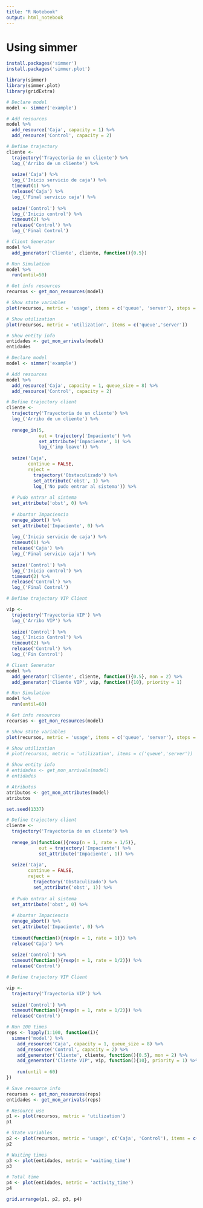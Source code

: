 ```yaml
---
title: "R Notebook"
output: html_notebook
---
```

# Using simmer
```r
install.packages('simmer')
install.packages('simmer.plot')
```


```r
library(simmer)
library(simmer.plot)
library(gridExtra)
```

```r
# Declare model
model <- simmer('example')

# Add resources
model %>% 
  add_resource('Caja', capacity = 1) %>% 
  add_resource('Control', capacity = 2)

# Define trajectory
cliente <- 
  trajectory('Trayectoria de un cliente') %>% 
  log_('Arribo de un cliente') %>% 
  
  seize('Caja') %>% 
  log_('Inicio servicio de caja') %>% 
  timeout(1) %>% 
  release('Caja') %>% 
  log_('Final servicio caja') %>% 
  
  seize('Control') %>% 
  log_('Inicio control') %>% 
  timeout(2) %>% 
  release('Control') %>% 
  log_('Final Control')

# Client Generator
model %>% 
  add_generator('Cliente', cliente, function(){0.5})

# Run Simulation
model %>% 
  run(until=50)

# Get info resources
recursos <- get_mon_resources(model)

# Show state variables
plot(recursos, metric = 'usage', items = c('queue', 'server'), steps = TRUE)

# Show utilization
plot(recursos, metric = 'utilization', items = c('queue','server'))

# Show entity info
entidades <- get_mon_arrivals(model)
entidades
```
```r
# Declare model
model <- simmer('example')

# Add resources
model %>% 
  add_resource('Caja', capacity = 1, queue_size = 8) %>% 
  add_resource('Control', capacity = 2)

# Define trajectory client
cliente <- 
  trajectory('Trayectoria de un cliente') %>% 
  log_('Arribo de un cliente') %>% 
  
  renege_in(5, 
            out = trajectory('Impaciente') %>% 
            set_attribute('Impaciente', 1) %>% 
            log_('imp leave')) %>% 
  
  seize('Caja', 
        continue = FALSE,
        reject = 
          trajectory('Obstaculizado') %>% 
          set_attribute('obst', 1) %>% 
          log_('No pudo entrar al sistema')) %>% 
  
  # Pudo entrar al sistema
  set_attribute('obst', 0) %>% 
  
  # Abortar Impaciencia
  renege_abort() %>% 
  set_attribute('Impaciente', 0) %>% 
  
  log_('Inicio servicio de caja') %>% 
  timeout(1) %>% 
  release('Caja') %>% 
  log_('Final servicio caja') %>% 
  
  seize('Control') %>% 
  log_('Inicio control') %>% 
  timeout(2) %>% 
  release('Control') %>% 
  log_('Final Control')

# Define trajectory VIP Client

vip <- 
  trajectory('Trayectoria VIP') %>% 
  log_('Arribo VIP') %>% 
  
  seize('Control') %>% 
  log_('Inicio Control') %>% 
  timeout(2) %>% 
  release('Control') %>% 
  log_('Fin Control')

# Client Generator
model %>% 
  add_generator('Cliente', cliente, function(){0.5}, mon = 2) %>% 
  add_generator('Cliente VIP', vip, function(){10}, priority = 1)

# Run Simulation
model %>% 
  run(until=60)

# Get info resources
recursos <- get_mon_resources(model)

# Show state variables
plot(recursos, metric = 'usage', items = c('queue', 'server'), steps = TRUE)

# Show utilization
# plot(recursos, metric = 'utilization', items = c('queue','server'))

# Show entity info
# entidades <- get_mon_arrivals(model)
# entidades

# Atributos 
atributos <- get_mon_attributes(model)
atributos

```

```r

set.seed(1337)

# Define trajectory client
cliente <- 
  trajectory('Trayectoria de un cliente') %>%
  
  renege_in(function(){rexp(n = 1, rate = 1/5)}, 
            out = trajectory('Impaciente') %>% 
            set_attribute('Impaciente', 1)) %>% 
  
  seize('Caja', 
        continue = FALSE,
        reject = 
          trajectory('Obstaculizado') %>% 
          set_attribute('obst', 1)) %>% 
  
  # Pudo entrar al sistema
  set_attribute('obst', 0) %>% 
  
  # Abortar Impaciencia
  renege_abort() %>% 
  set_attribute('Impaciente', 0) %>% 
  
  timeout(function(){rexp(n = 1, rate = 1)}) %>% 
  release('Caja') %>% 
  
  seize('Control') %>%
  timeout(function(){rexp(n = 1, rate = 1/2)}) %>% 
  release('Control')

# Define trajectory VIP Client

vip <- 
  trajectory('Trayectoria VIP') %>% 
  
  seize('Control') %>% 
  timeout(function(){rexp(n = 1, rate = 1/2)}) %>% 
  release('Control')

# Run 100 times
reps <- lapply(1:100, function(i){
  simmer('model') %>% 
    add_resource('Caja', capacity = 1, queue_size = 8) %>% 
    add_resource('Control', capacity = 2) %>% 
    add_generator('Cliente', cliente, function(){0.5}, mon = 2) %>% 
    add_generator('Cliente VIP', vip, function(){10}, priority = 1) %>% 
    
    run(until = 60)
})

# Save resource info
recursos <- get_mon_resources(reps)
entidades <- get_mon_arrivals(reps)

# Resource use
p1 <- plot(recursos, metric = 'utilization')
p1

# State variables
p2 <- plot(recursos, metric = 'usage', c('Caja', 'Control'), items = c('queue', 'server'))
p2

# Waiting times
p3 <- plot(entidades, metric = 'waiting_time')
p3

# Total time
p4 <- plot(entidades, metric = 'activity_time')
p4

grid.arrange(p1, p2, p3, p4)

```

